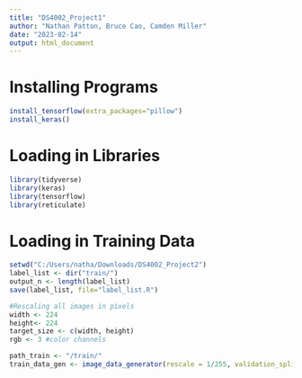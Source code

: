 ---
title: "DS4002_Project1"
author: "Nathan Patton, Bruce Cao, Camden Miller"
date: "2023-02-14"
output: html_document
---

# Installing Programs
```{r}
install_tensorflow(extra_packages="pillow")
install_keras()
```

# Loading in Libraries
```{r}
library(tidyverse)
library(keras)
library(tensorflow)
library(reticulate)
```

# Loading in Training Data
```{r}
setwd("C:/Users/natha/Downloads/DS4002_Project2")
label_list <- dir("train/")
output_n <- length(label_list)
save(label_list, file="label_list.R")
```

```{r}
#Rescaling all images in pixels
width <- 224
height<- 224
target_size <- c(width, height)
rgb <- 3 #color channels
```

```{r}
path_train <- "/train/"
train_data_gen <- image_data_generator(rescale = 1/255, validation_split = .2)
```
